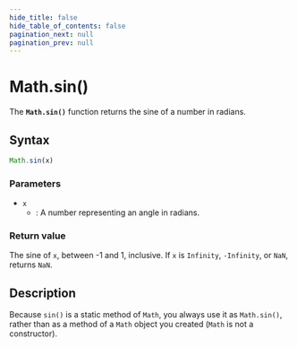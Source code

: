 ```yaml
---
hide_title: false
hide_table_of_contents: false
pagination_next: null
pagination_prev: null
---
```

# Math.sin()

The **`Math.sin()`** function returns the sine of a number in radians.

## Syntax

```js
Math.sin(x)
```

### Parameters

- `x`
  - : A number representing an angle in radians.

### Return value

The sine of `x`, between -1 and 1, inclusive. If `x` is `Infinity`, `-Infinity`, or `NaN`, returns `NaN`.

## Description

Because `sin()` is a static method of `Math`, you always use it as `Math.sin()`, rather than as a method of a `Math` object you created (`Math` is not a constructor).
